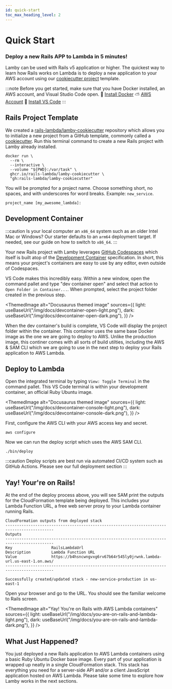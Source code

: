```yaml
---
id: quick-start
toc_max_heading_level: 2
---
```



# Quick Start

### Deploy a new Rails APP to Lambda in 5 minutes!

Lamby can be used with <DocLink id="anatomy" name="existing" /> Rails v5 application or higher. The quickest way to learn how Rails works on Lambda is to deploy a new application to your AWS account using our [cookiecutter project](https://github.com/rails-lambda/lamby-cookiecutter) template.

:::note
Before you get started, make sure that you have Docker installed, an AWS account, and Visual Studio Code open. 🚢 [Install Docker](https://www.docker.com) ⛅️ [AWS Account](https://aws.amazon.com/free) 📝 [Install VS Code](https://code.visualstudio.com)
:::

## Rails Project Template

We created a [rails-lambda/lamby-cookiecutter](https://github.com/rails-lambda/lamby-cookiecutter) repository which allows you to initialize a new project from a GitHub template, commonly called a [cookiecutter](https://github.com/cookiecutter/cookiecutter). Run this terminal command to create a new Rails project with Lamby already installed.

```shell
docker run \
  --rm \
  --interactive \
  --volume "${PWD}:/var/task" \
  ghcr.io/rails-lambda/lamby-cookiecutter \
  "gh:rails-lambda/lamby-cookiecutter"
```

You will be prompted for a project name. Choose something short, no spaces, and with underscores for word breaks. Example: `new_service`.

```
project_name [my_awesome_lambda]:
```

## Development Container

:::caution
Is your local computer an `x86_64` system such as an older Intel Mac or Windows? Our starter defaults to an `arm64` deployment target. If needed, see our <DocLink id="cpu" /> guide on how to switch to `x86_64`.
:::

Your new Rails project with Lamby leverages [GitHub Codespaces](https://github.com/features/codespaces) which itself is built atop of the [Development Container](https://containers.dev) specification. In short, this means your project's containers are easy to use by any editor, even outside of Codespaces.

VS Code makes this incredibly easy. Within a new window, open the command pallet and type "dev container open" and select that action to `Open Folder in Container...`. When prompted, select the project folder created in the previous step.

<ThemedImage
  alt="Docusaurus themed image"
  sources={{
    light: useBaseUrl("/img/docs/devcontainer-open-light.png"),
    dark: useBaseUrl("/img/docs/devcontainer-open-dark.png"),
  }}
/>

When the dev container's build is complete, VS Code will display the project folder within the container. This container uses the same base Docker image as the one we are going to deploy to AWS. Unlike the production image, this continer comes with all sorts of build utilties, including the AWS & SAM CLI which we are going to use in the next step to deploy your Rails application to AWS Lambda.

## Deploy to Lambda

Open the integrated terminal by typing `View: Toggle Terminal` in the command pallet. This VS Code terminal is within your development container, an official Ruby Ubuntu image.

<ThemedImage
  alt="Docusaurus themed image"
  sources={{
    light: useBaseUrl("/img/docs/devcontainer-console-light.png"),
    dark: useBaseUrl("/img/docs/devcontainer-console-dark.png"),
  }}
/>

First, configure the AWS CLI with your AWS access key and secret.

```shell
aws configure
```

Now we can run the deploy script which uses the AWS SAM CLI.

```shell
./bin/deploy
```

:::caution
Deploy scripts are best run via automated CI/CD system such as GitHub Actions. Please see our full <DocLink id="anatomy" anchor="deployment--cicd" /> deployment section
:::

## Yay! Your're on Rails!

At the end of the deploy process above, you will see SAM print the outputs for the CloudFormation template being deployed. This includes your Lambda Function URL, a free web server proxy to your Lambda container running Rails.

```
CloudFormation outputs from deployed stack
-------------------------------------------------------------------------------------------
Outputs
-------------------------------------------------------------------------------------------
Key                 RailsLambdaUrl
Description         Lambda Function URL
Value               https://b4hsncwngvxg6rv67b64r545ly0jrwnk.lambda-url.us-east-1.on.aws/
-------------------------------------------------------------------------------------------

Successfully created/updated stack - new-service-production in us-east-1
```

Open your browser and go to the URL. You should see the familiar welcome to Rails screen.

<ThemedImage
  alt="Yay! You're on Rails with AWS Lambda containers"
  sources={{
    light: useBaseUrl("/img/docs/you-are-on-rails-and-lambda-light.png"),
    dark: useBaseUrl("/img/docs/you-are-on-rails-and-lambda-dark.png"),
  }}
/>

## What Just Happened?

You just deployed a new Rails application to AWS Lambda containers using a basic Ruby Ubuntu Docker base image. Every part of your application is wrapped up neatly in a single CloudFormation stack. This stack has everything you need for a server-side API and/or a client JavaScript application hosted on AWS Lambda. Please take some time to explore how Lamby works in the next sections.
